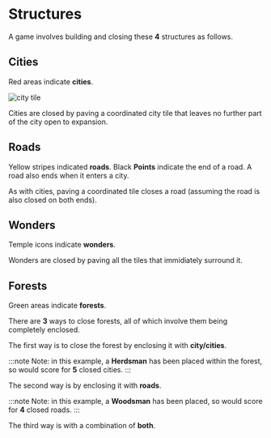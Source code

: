 # Structures

A game involves building and closing these **4** structures as follows.

## Cities

Red areas indicate **cities**.

![city tile](city.tile.png)

Cities are closed by paving a coordinated city tile that leaves no further part of the city open to expansion.

## Roads

Yellow stripes indicated **roads**. Black **Points** indicate the end of a road. A road also ends when it enters a city.

As with cities, paving a coordinated tile closes a road (assuming the road is also closed on both ends).

## Wonders

Temple icons indicate **wonders**.

Wonders are closed by paving all the tiles that immidiately surround it.

## Forests

Green areas indicate **forests**.

There are **3** ways to close forests, all of which involve them being completely enclosed.

The first way is to close the forest by enclosing it with **city/cities**.

:::note
Note: in this example, a **Herdsman** has been placed within the forest, so would score for **5** closed cities.
:::

The second way is by enclosing it with **roads**.

:::note
Note: in this example, a **Woodsman** has been placed, so would score for **4** closed roads.
:::

The third way is with a combination of **both**.


